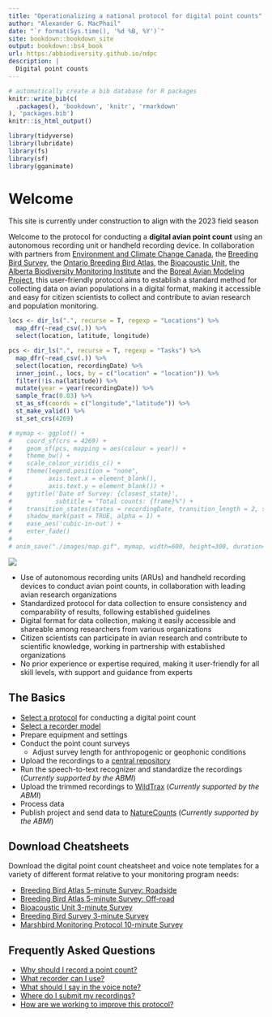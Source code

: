 ```yaml
--- 
title: "Operationalizing a national protocol for digital point counts"
author: "Alexander G. MacPhail"
date: "`r format(Sys.time(), '%d %B, %Y')`"
site: bookdown::bookdown_site
output: bookdown::bs4_book
url: https:/abbiodiversity.github.io/ndpc
description: |
  Digital point counts
---
```


```r
# automatically create a bib database for R packages
knitr::write_bib(c(
  .packages(), 'bookdown', 'knitr', 'rmarkdown'
), 'packages.bib')
knitr::is_html_output()

library(tidyverse)
library(lubridate)
library(fs)
library(sf)
library(gganimate)
```

# Welcome

::: {.rmdnote}
This site is currently under construction to align with the 2023 field season
:::

Welcome to the protocol for conducting a **digital avian point count** using an autonomous recording unit or handheld recording device. In collaboration with partners from [Environment and Climate Change Canada](https://www.canada.ca/en/environment-climate-change.html), the [Breeding Bird Survey](https://www.canada.ca/en/environment-climate-change/services/bird-surveys/landbird/north-american-breeding/overview.html), the [Ontario Breeding Bird Atlas](https://www.birdsontario.org/), the [Bioacoustic Unit](http://bioacoustic.abmi.ca/), the [Alberta Biodiversity Monitoring Institute](https://abmi.ca/home.html) and the [Boreal Avian Modeling Project](https://borealbirds.ca/), this user-friendly protocol aims to establish a standard method for collecting data on avian populations in a digital format, making it accessible and easy for citizen scientists to collect and contribute to avian research and population monitoring.

```r

locs <- dir_ls(".", recurse = T, regexp = "Locations") %>%
  map_dfr(~read_csv(.)) %>%
  select(location, latitude, longitude)

pcs <- dir_ls(".", recurse = T, regexp = "Tasks") %>%
  map_dfr(~read_csv(.)) %>%
  select(location, recordingDate) %>%
  inner_join(., locs, by = c("location" = "location")) %>%
  filter(!is.na(latitude)) %>%
  mutate(year = year(recordingDate)) %>%
  sample_frac(0.03) %>%
  st_as_sf(coords = c("longitude","latitude")) %>%
  st_make_valid() %>%
  st_set_crs(4269)

# mymap <- ggplot() +
#    coord_sf(crs = 4269) +
#    geom_sf(pcs, mapping = aes(colour = year)) +
#    theme_bw() +
#    scale_colour_viridis_c() +
#    theme(legend.position = "none",
#          axis.text.x = element_blank(),
#          axis.text.y = element_blank()) +
#    ggtitle('Date of Survey: {closest_state}',
#            subtitle = "Total counts: {frame}%") +
#    transition_states(states = recordingDate, transition_length = 2, state_length = 1, wrap = T) +
#    shadow_mark(past = TRUE, alpha = 1) +
#    ease_aes('cubic-in-out') +
#    enter_fade()
# 
# anim_save("./images/map.gif", mymap, width=600, height=300, duration=5)
```

![](./images/map.gif)

- Use of autonomous recording units (ARUs) and handheld recording devices to conduct avian point counts, in collaboration with leading avian research organizations
- Standardized protocol for data collection to ensure consistency and comparability of results, following established guidelines
- Digital format for data collection, making it easily accessible and shareable among researchers from various organizations
- Citizen scientists can participate in avian research and contribute to scientific knowledge, working in partnership with established organizations
- No prior experience or expertise required, making it user-friendly for all skill levels, with support and guidance from experts

## The Basics {.unnumbered}

- [Select a protocol](#download-cheatsheets) for conducting a digital point count
- [Select a recorder model](#selecting-a-recorder)
- Prepare equipment and settings
- Conduct the point count surveys
  + Adjust survey length for anthropogenic or geophonic conditions
- Upload the recordings to a [central repository](#data-submission)
- Run the speech-to-text recognizer and standardize the recordings (*Currently supported by the ABMI*)
- Upload the trimmed recordings to [WildTrax]() (*Currently supported by the ABMI*)
- Process data
- Publish project and send data to [NatureCounts](#canavian) (*Currently supported by the ABMI*)

## Download Cheatsheets {.unnumbered}

Download the digital point count cheatsheet and voice note templates for a variety of different format relative to your monitoring program needs:

- [Breeding Bird Atlas 5-minute Survey: Roadside]()
- [Breeding Bird Atlas 5-minute Survey: Off-road]()
- [Bioacoustic Unit 3-minute Survey]()
- [Breeding Bird Survey 3-minute Survey]()
- [Marshbird Monitoring Protocol 10-minute Survey]()

## Frequently Asked Questions {.unnumbered}

- [Why should I record a point count?](#introduction)
- [What recorder can I use?](#selecting-a-recorder)
- [What should I say in the voice note?](#voice-notes)
- [Where do I submit my recordings?](#data-submission)
- [How are we working to improve this protocol?](#discussion)


